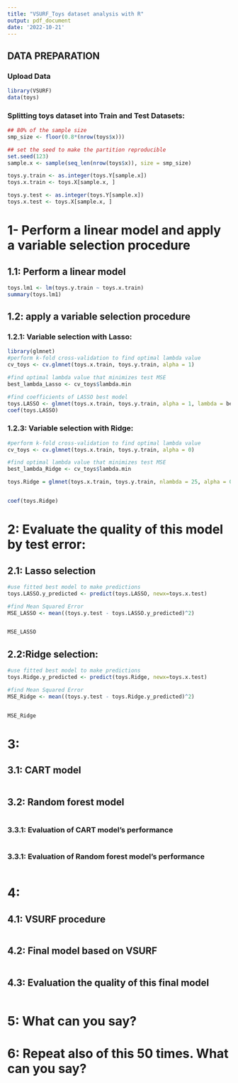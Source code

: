 ```yaml
---
title: "VSURF_Toys dataset analysis with R"
output: pdf_document
date: '2022-10-21'
---
```



## DATA PREPARATION

### Upload Data

```r
library(VSURF)
data(toys)
```

### Splitting toys dataset into Train and Test Datasets:

```r
## 80% of the sample size
smp_size <- floor(0.8*(nrow(toys$x)))

## set the seed to make the partition reproducible
set.seed(123)
sample.x <- sample(seq_len(nrow(toys$x)), size = smp_size)

toys.y.train <- as.integer(toys.Y[sample.x])
toys.x.train <- toys.X[sample.x, ]

toys.y.test <- as.integer(toys.Y[sample.x])
toys.x.test <- toys.X[sample.x, ]

```

# 1- Perform a linear model and apply a variable selection procedure
## 1.1: Perform a linear model

```r
toys.lm1 <- lm(toys.y.train ~ toys.x.train)
summary(toys.lm1)

```

## 1.2: apply a variable selection procedure
### 1.2.1: Variable selection with Lasso:
```r
library(glmnet)
#perform k-fold cross-validation to find optimal lambda value
cv_toys <- cv.glmnet(toys.x.train, toys.y.train, alpha = 1)

#find optimal lambda value that minimizes test MSE
best_lambda_Lasso <- cv_toys$lambda.min

#find coefficients of LASSO best model
toys.LASSO <- glmnet(toys.x.train, toys.y.train, alpha = 1, lambda = best_lambda_Lasso)
coef(toys.LASSO)

```

### 1.2.3: Variable selection with Ridge:
```r
#perform k-fold cross-validation to find optimal lambda value
cv_toys <- cv.glmnet(toys.x.train, toys.y.train, alpha = 0)

#find optimal lambda value that minimizes test MSE
best_lambda_Ridge <- cv_toys$lambda.min

toys.Ridge = glmnet(toys.x.train, toys.y.train, nlambda = 25, alpha = 0, family = 'gaussian', lambda = best_lambda_Ridge)


coef(toys.Ridge)
```

# 2: Evaluate the quality of this model by test error:
## 2.1: Lasso selection
```r
#use fitted best model to make predictions
toys.LASSO.y_predicted <- predict(toys.LASSO, newx=toys.x.test)

#find Mean Squared Error
MSE_LASSO <- mean((toys.y.test - toys.LASSO.y_predicted)^2)


MSE_LASSO
```

## 2.2:Ridge selection:
```r
#use fitted best model to make predictions
toys.Ridge.y_predicted <- predict(toys.Ridge, newx=toys.x.test)

#find Mean Squared Error
MSE_Ridge <- mean((toys.y.test - toys.Ridge.y_predicted)^2)


MSE_Ridge
```
# 3:
## 3.1: CART model
```r
```




## 3.2: Random forest model
```r
```




### 3.3.1: Evaluation of CART model's performance
```r
```



### 3.3.1: Evaluation of Random forest model's performance
```r
```

# 4:
## 4.1: VSURF procedure
```r
```



## 4.2: Final model based on VSURF
```r
```



## 4.3: Evaluation the quality of this final model
```r
```

# 5: What can you say?


# 6: Repeat also of this 50 times. What can you say?




